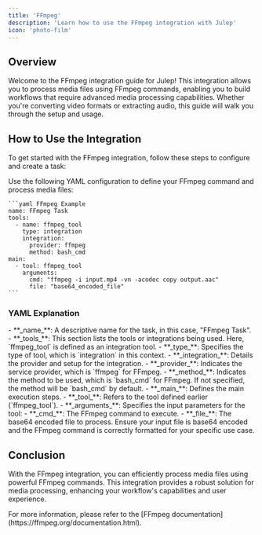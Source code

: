 ```yaml
---
title: 'FFmpeg'
description: 'Learn how to use the FFmpeg integration with Julep'
icon: 'photo-film'
---
```


## Overview

Welcome to the FFmpeg integration guide for Julep! This integration allows you to process media files using FFmpeg commands, enabling you to build workflows that require advanced media processing capabilities. Whether you're converting video formats or extracting audio, this guide will walk you through the setup and usage.

## How to Use the Integration

To get started with the FFmpeg integration, follow these steps to configure and create a task:

<Steps>
  <Step title="Define Your FFmpeg Command">
    Use the following YAML configuration to define your FFmpeg command and process media files:

    ```yaml FFmpeg Example
    name: FFmpeg Task
    tools:
      - name: ffmpeg_tool
        type: integration
        integration:
          provider: ffmpeg
          method: bash_cmd
    main:
      - tool: ffmpeg_tool
        arguments:
          cmd: "ffmpeg -i input.mp4 -vn -acodec copy output.aac"
          file: "base64_encoded_file"
    ```
  </Step>
</Steps>

### YAML Explanation

<AccordionGroup>
  <Accordion title="Basic Configuration">
    - **_name_**: A descriptive name for the task, in this case, "FFmpeg Task".
    - **_tools_**: This section lists the tools or integrations being used. Here, `ffmpeg_tool` is defined as an integration tool.
  </Accordion>

  <Accordion title="Tool Configuration">
    - **_type_**: Specifies the type of tool, which is `integration` in this context.
    - **_integration_**: Details the provider and setup for the integration.
      - **_provider_**: Indicates the service provider, which is `ffmpeg` for FFmpeg. 
      - **_method_**: Indicates the method to be used, which is `bash_cmd` for FFmpeg. If not specified, the method will be `bash_cmd` by default.
  </Accordion>

  <Accordion title="Workflow Configuration">
    - **_main_**: Defines the main execution steps.
      - **_tool_**: Refers to the tool defined earlier (`ffmpeg_tool`).
      - **_arguments_**: Specifies the input parameters for the tool:
        - **_cmd_**: The FFmpeg command to execute.
        - **_file_**: The base64 encoded file to process.
  </Accordion>
</AccordionGroup>

<Note>
  Ensure your input file is base64 encoded and the FFmpeg command is correctly formatted for your specific use case.
</Note>

## Conclusion

With the FFmpeg integration, you can efficiently process media files using powerful FFmpeg commands. 
This integration provides a robust solution for media processing, enhancing your workflow's capabilities and user experience.

<Tip>
  For more information, please refer to the [FFmpeg documentation](https://ffmpeg.org/documentation.html).
</Tip> 